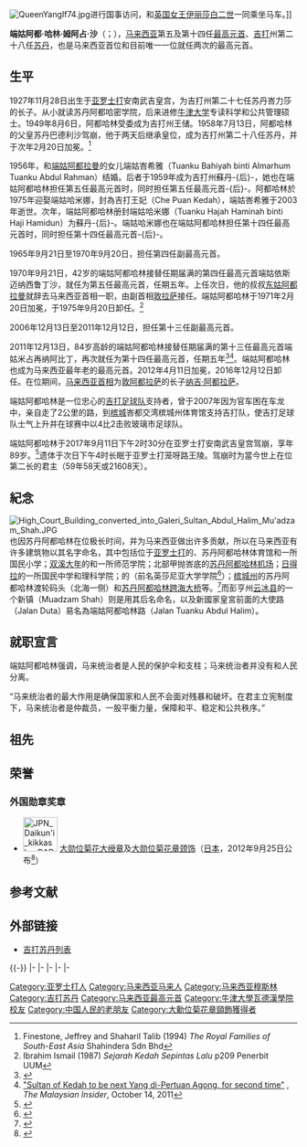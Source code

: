 {{noteTA
| G1 = Melayu
|T=zh-hans:苏丹端姑阿都哈林;zh-hant:蘇丹端姑阿都哈林;
|1=端姑阿都哈林
|2=阿都
|3=哈林
|4=端姑
}}{{马来语姓名|阿都哈林|峇力莎}}
{{Infobox Royalty
| name        = 端姑阿都哈林
| native name = Almarhum Maulana Al Sultan Almu'tasimu Billahi Muhibbuddin Tuanku Alhaj Abdul Halim Mu'adzam Shah Ibni Almarhum Sultan Badlishah
| image       =File:Abdul Halim of Kedah.jpg
| title       = 吉打苏丹暨州元首
| succession  = [[File:Flag_of_Kedah.svg|border]][[吉打|吉打]]州第二十八任[[吉打蘇丹|苏丹]]
| reign       = 1958年7月15日－2017年9月11日（{{age in years and days|1958|7|15|2017|9|11|age=no}}）
| coronation  = 1959年2月20日
| predecessor = 苏丹峇力莎
| successor   = [[苏丹沙烈胡丁|苏丹沙烈胡丁]]
| reg-type    = 摄政王
| succession1  = {{flagicon image|Flag of the Supreme Head of Malaysia.svg}} 第五任、第十四任[[马来西亚最高元首|马来西亚最高元首]]
|reign-type1  = 第一次統治
| reign1       = 1970年9月21日－1975年9月20日（{{age in years and days|1970|9|21|1975|9|20|age=no}}）
| coronation1  = 1971年2月20日
| predecessor1 = 端姑依斯迈·纳西鲁丁沙
| successor1   = 端姑雅亚·柏特拉
| regent1      = [[东姑阿都拉曼|东姑阿都拉曼]]<br>[[阿都拉萨|阿都拉萨]]
| reg-type1    = [[马来西亚首相|首相]]
|reign-type2  = 第二次統治
| reign2       = 2011年12月13日－2016年12月12日(5年)
| coronation2  = 2012年4月11日
| predecessor2 = [[端姑米占·再纳·阿比丁|端姑米占·再纳·阿比丁]]
| successor2   = [[苏丹莫哈末五世|端姑莫哈末五世]]
| regent2      = [[納吉·阿都拉薩|納吉·阿都拉薩]]
| reg-type2    = [[马来西亚首相|首相]]
| house = [[吉打苏丹王室|吉打苏丹王室]]
| house-type = 王室
| father = 苏丹峇力莎
| mother =
| spouse = 端姑峇希雅（1956－2003）<br>端姑哈米娜（1975－2017）
| birth_date = {{birth_date|1927|11|28}}
| birth_place = {{Kedah}}[[亞羅士打|亞羅士打]]安南武吉皇宫
| death_date = {{dda|2017|9|11|1927|11|28}}
| death_place = {{Kedah}}[[亞羅士打|亞羅士打]]安南武吉皇宫
| burial_date = 2017年9月12日
| burial_place = {{Kedah}}[[亞羅士打|亞羅士打]]笼呀路王陵
| religion        = [[伊斯兰教|伊斯兰教]]
}}

[[Image:QueenYangIf74.jpg|right]]进行国事访问，和[[英国君主|英国女王]][[伊丽莎白二世|伊丽莎白二世]]一同乘坐马车。]]

'''端姑阿都·哈林·姆阿占·沙'''（{{lang-ms|Almarhum Maulana Al Sultan Almu'tasimu Billahi Muhibbuddin Tuanku Alhaj Abdul Halim Mu'adzam Shah Ibni Almarhum Sultan Badlishah}}；{{bd|1927年|11月28日|2017年|9月11日|catIdx=Abdul Halim}}），[[马来西亚|马来西亚]]第五及第十四任[[马来西亚最高元首|最高元首]]、[[吉打|吉打]]州第二十八任[[吉打苏丹|苏丹]]，也是马来西亚首位和目前唯一一位就任两次的最高元首。

==生平==

1927年11月28日出生于[[亚罗士打|亚罗士打]]安南武吉皇宫，为吉打州第二十七任苏丹峇力莎的长子。从小就读苏丹阿都哈密学院，后来进修[[牛津大学|牛津大学]]专读科学和公共管理硕士。1949年8月6日，阿都哈林受委成为吉打州王储。1958年7月13日，阿都哈林的父皇苏丹巴德利沙驾崩，他于两天后继承皇位，成为吉打州第二十八任苏丹，并于次年2月20日加冕。<ref>Finestone, Jeffrey and Shaharil Talib (1994) ''The Royal Families of South-East Asia'' Shahindera Sdn Bhd</ref>

1956年，和[[端姑阿都拉曼|端姑阿都拉曼]]的女儿端姑峇希雅（Tuanku Bahiyah binti Almarhum Tuanku Abdul Rahman）结婚。后者于1959年成为吉打州蘇丹-{后}-，她也在端姑阿都哈林担任第五任最高元首时，同时担任第五任最高元首-{后}-。阿都哈林於1975年迎娶端姑哈米娜，封為吉打王妃（Che Puan Kedah），端姑峇希雅于2003年逝世。次年，端姑阿都哈林册封端姑哈米娜（Tuanku Hajah Haminah binti Haji Hamidun）为蘇丹-{后}-。端姑哈米娜也在端姑阿都哈林担任第十四任最高元首时，同时担任第十四任最高元首-{后}-。

1965年9月21日至1970年9月20日，担任第四任副最高元首。

1970年9月21日，42岁的端姑阿都哈林接替任期届满的第四任最高元首端姑依斯迈纳西鲁丁沙，就任为第五任最高元首，任期五年。上任次日，他的叔叔[[东姑阿都拉曼|东姑阿都拉曼]]就辞去马来西亚首相一职，由副首相[[敦拉萨|敦拉萨]]接任。端姑阿都哈林于1971年2月20日加冕，于1975年9月20日卸任。<ref>Ibrahim Ismail (1987) ''Sejarah Kedah Sepintas Lalu'' p209 Penerbit UUM</ref>

2006年12月13日至2011年12月12日，担任第十三任副最高元首。

2011年12月13日，84岁高龄的端姑阿都哈林接替任期届满的第十三任最高元首端姑米占再纳阿比丁，再次就任为第十四任最高元首，任期五年<ref>{{Cite web|title=創下大馬紀錄 端姑阿都哈林兩任國家元首 中國報|url=https://www.chinapress.com.my/20170911/%e5%89%b5%e4%b8%8b%e5%a4%a7%e9%a6%ac%e7%b4%80%e9%8c%84-%e7%ab%af%e5%a7%91%e9%98%bf%e9%83%bd%e5%93%88%e6%9e%97%e5%85%a9%e4%bb%bb%e5%9c%8b%e5%ae%b6%e5%85%83%e9%a6%96/|accessdate=2021-01-05|work=中國報 China Press|language=en-US|archive-date=2018-02-19|archive-url=https://web.archive.org/web/20180219214230/http://www.chinapress.com.my/20170911/%E5%89%B5%E4%B8%8B%E5%A4%A7%E9%A6%AC%E7%B4%80%E9%8C%84-%E7%AB%AF%E5%A7%91%E9%98%BF%E9%83%BD%E5%93%88%E6%9E%97%E5%85%A9%E4%BB%BB%E5%9C%8B%E5%AE%B6%E5%85%83%E9%A6%96/|dead-url=no}}</ref><ref>[http://www.themalaysianinsider.com/malaysia/article/sultan-of-kedah-to-be-next-yang-di-pertuan-agong/ "Sultan of Kedah to be next Yang di-Pertuan Agong, for second time"]  {{webarchive|url=https://www.webcitation.org/62REQcnTy?url=http://www.themalaysianinsider.com/malaysia/article/sultan-of-kedah-to-be-next-yang-di-pertuan-agong/ |date=2011-10-14 }}, ''The Malaysian Insider'', October 14, 2011</ref>。端姑阿都哈林也成为马来西亚最年老的最高元首。2012年4月11日加冕，2016年12月12日卸任。在位期间，[[马来西亚首相|马来西亚首相]]为[[敦阿都拉萨|敦阿都拉萨]]的长子[[纳吉·阿都拉萨|纳吉·阿都拉萨]]。

端姑阿都哈林是一位忠心的[[吉打足球协会|吉打足球队]]支持者，曾于2007年因为官车困在车龙中，亲自走了2公里的路，到[[槟城|槟城]]峇都交湾槟城州体育馆支持吉打队，使吉打足球队士气上升并在球赛中以4比2击败玻璃市足球队。

端姑阿都哈林于2017年9月11日下午2时30分在亚罗士打安南武吉皇宫驾崩，享年89岁。<ref>{{cite news|title=两度出任国家元首·吉打苏丹今午驾崩|url=http://www.sinchew.com.my/node/1681047|accessdate=2017-09-11|agency=星洲日報|archive-date=2017-09-11|archive-url=https://web.archive.org/web/20170911163339/http://www.sinchew.com.my/node/1681047|dead-url=no}}</ref>遗体于次日下午4时长眠于亚罗士打笼呀路王陵。驾崩时为當今世上在位第二长的君主（59年58天或21608天）。

==紀念==
[[File:High_Court_Building_converted_into_Galeri_Sultan_Abdul_Halim_Mu'adzam_Shah.JPG|thumb]]
也因苏丹阿都哈林在位极长时间，并为马来西亚做出许多贡献，所以在马来西亚有许多建筑物以其名字命名，其中包括位于[[亚罗士打|亚罗士打]]的{{JKR|1}}{{tsl|ms|Lebuhraya Sultan Abdul Halim|苏丹阿都哈林高速公路}}、苏丹阿都哈林体育馆和一所国民小学；[[双溪大年|双溪大年]]的{{tsl|ms|Hospital Sultan Abdul Halim|苏丹阿都哈林医院}}和一所师范学院；北部甲抛峇底的[[苏丹阿都哈林机场|苏丹阿都哈林机场]]；[[日得拉|日得拉]]的一所国民中学和理科学院；{{tsl|ms|Kuala Ketil|瓜拉吉底}}的{{tsl|ms|Universiti Islam Antarabangsa Sultan Abdul Halim Mu'adzam Shah|苏丹阿都哈林姆阿占沙国际伊斯兰大学}}（前名英莎尼亚大学学院<ref>{{cite news|url=http://www.sinchew.com.my/node/1726761|title=吉打KUIN升格为大学．改名“苏丹阿都哈林国际伊大”|date=2018-02-09|publisher=[[星洲网|星洲网]]|accessdate=2018-02-09|archive-date=2018-02-10|archive-url=https://web.archive.org/web/20180210002256/http://www.sinchew.com.my/node/1726761|dead-url=no}}</ref>）；[[槟城州|槟城州]]的苏丹阿都哈林渡轮码头（北海一侧）和[[槟城第二大桥|苏丹阿都哈林跨海大桥]]等。<ref>{{cite news|url=http://www.sinchew.com.my/node/1681219|title=包括槟二桥机场渡轮码头．多座建筑物以苏丹命名|date=2017-09-12|publisher=[[星洲网|星洲网]]|accessdate=2018-02-09|archive-date=2019-06-08|archive-url=https://web.archive.org/web/20190608063756/http://www.sinchew.com.my/node/1681219|dead-url=no}}</ref>而彭亨州[[云冰县|云冰县]]的一个新镇{{tsl|ms|Muadzam Shah|姆阿占沙}}（Muadzam Shah）则是用其后名命名，以及新國家皇宮前面的大使路（Jalan Duta）易名為端姑阿都哈林路（Jalan Tuanku Abdul Halim）。

==就职宣言==
端姑阿都哈林强调，马来统治者是人民的保护伞和支柱；马来统治者并没有和人民分离。

“马来统治者的最大作用是确保国家和人民不会面对残暴和破坏。在君主立宪制度下，马来统治者是仲裁员，一股平衡力量，保障和平、稳定和公共秩序。”

==祖先==
{{ahnentafel top}}
{{ahnentafel-compact5|align=center
|style = font-size: 85%; 
|boxstyle_1=background-color: #fcc;
|boxstyle_2=background-color: #fb9;
|boxstyle_3=background-color: #ffc;
|boxstyle_4=background-color: #bfc;
|boxstyle_5=background-color: #9fe;
|1='''吉打苏丹阿都哈林'''<ref>{{cite web|url=http://www.royalark.net/Malaysia/kedah11.htm|title=kedah11|website=www.royalark.net|access-date=2013-08-29|archive-date=2021-05-06|archive-url=https://web.archive.org/web/20210506060500/http://www.royalark.net/Malaysia/kedah11.htm|dead-url=no}}</ref>
|2='''父：'''吉打苏丹{{le|苏丹巴德利沙|Badlishah of Kedah|巴德利沙}}
|3='''母：'''{{SetTitle|Tunku Sofia binti Tunku Mahmud|[[东姑索菲亚·玛目|东姑索菲亚]]|dotted=no}}
|4='''祖父：'''吉打苏丹{{le|苏丹阿都哈密哈林|Abdul Hamid Halim of Kedah|阿都哈密哈林}}
|5='''祖母：'''{{SetTitle|Nai Sofiah binti Abdullah|奈·索菲亚|dotted=no}}
|6='''外祖父：'''{{SetTitle|Tunku Mahmud ibni Ahmad Tajuddin|[[东姑玛目·阿末达祖丁|东姑玛目]]|dotted=no}}
|7='''外祖母：'''{{SetTitle|Zainab binti Awang Ahmad|再娜|dotted=no}}
|8='''曾祖父：'''吉打苏丹{{le|苏丹阿末达祖丁三世|Sultan Ahmad Tajuddin Mukarram Shah|阿末达祖丁三世}}
|9='''曾祖母：'''{{SetTitle|Wan Hajar binti Wan Ismail|[[旺哈芝雅·旺依斯迈|旺哈芝雅]]|dotted=no}}
|10='''外曾祖父：'''（暹罗官员）
|11=
|12='''外曾祖父：'''吉打苏丹阿末达祖丁沙三世（同上）
|13='''外曾祖母：'''{{SetTitle|Tengku Cik Fatima binti Ali|东姑仄法蒂玛|dotted=no}}
|14='''外曾祖父：'''{{SetTitle|Awang Ahmad|阿旺阿末|dotted=no}}
|15=
|16='''高祖父：'''吉打苏丹{{le|苏丹再纳拉锡一世|Sultan Zainal Rashid Al-Mu'adzam Shah I|再纳拉锡一世}}
|17='''高祖母：'''{{SetTitle|Wan Maheran binti Wan Muhammad Sadiq|[[旺玛希然·旺莫哈末沙迪|旺玛希然]]|dotted=no}}
|18='''外高祖父：'''{{SetTitle|Wan Ismail bin Dato’ Sri Paduka Raja Laksamana|[[旺依斯迈|旺依斯迈]]|dotted=no}}
|19='''外高祖母：''' {{SetTitle|Wan Jingga binti Wan Muhammad Sadiq|[[旺静伽·旺莫哈末沙迪|旺静伽]]|dotted=no}}
|20=
|21=
|22=
|23=
|24='''外高祖父：'''吉打苏丹再纳拉锡一世（同上）
|25='''外高祖母：'''旺玛希然（同上）
|26='''外高祖父：'''[[柔佛苏丹|柔佛苏丹]]{{le|苏丹阿里·依斯干达|Sultan Ali of Johor|阿里}}
|27='''外高祖母：'''{{SetTitle|Cik Serimbuk binti Daeng Muhammad Amin|仄森波·达因慕敏|dotted=no}}
|28=
|29=
|30=
|31=
}}
{{ahnentafel bottom}}

==荣誉==
===外国勋章奖章===
* [[File:JPN_Daikun'i_kikkasho_BAR.svg|60px]] [[大勋位菊花大绶章|大勋位菊花大绶章]]及[[大勋位菊花章颈饰|大勋位菊花章颈饰]]（[[日本|日本]]，2012年9月25日公布<ref>{{ja}}{{cite web|title=外国人叙勲受章者名簿 平成24年|url=https://www.mofa.go.jp/mofaj/gaiko/protocol/jokun_h24.html|accessdate=2022-05-30 |date=2012 |publisher=[[日本外務省|外务省]]|archive-date=2022-01-18 |archive-url=https://web.archive.org/web/20220118205616/https://www.mofa.go.jp/mofaj/gaiko/protocol/jokun_h24.html |dead-url=no}}</ref>）

== 参考文献 ==
{{Reflist}}

== 外部链接 ==
* [https://web.archive.org/web/20161011205623/http://www.mykedah2.com/raja_kita/eng/040000.htm 吉打苏丹列表]

{{-}}
{{start box}}
{{s-reg}}
{{s-bef|before=苏丹巴德利沙<br>(Badlishah)}}
{{s-ttl|title=[[马来西亚统治者列表#吉打|吉打苏丹]]|years=1958年7月15日－2017年9月11日}}
{{s-aft|after=[[蘇丹沙烈胡丁|蘇丹沙烈胡丁]]|heir-type=继承人}}
|-
{{s-bef|before=苏丹依斯迈·纳西鲁丁沙<br>(Ismail Nasiruddin)}}
{{s-ttl|title=[[马来西亚最高元首#副最高元首|马来西亚副最高元首]]||years=1965年9月21日－1970年9月20日}}
{{s-aft|after=苏丹雅耶·贝特拉<br>(Yahya Petra)}}
|-
{{s-bef|before=端姑依斯迈·纳西鲁丁沙<br>(Ismail Nasiruddin)}}
{{s-ttl|title=[[马来西亚最高元首|马来西亚最高元首]]||years=1970年9月21日－1975年9月20日}}
{{s-aft|after=端姑雅耶·贝特拉<br>(Yahya Petra)}}
|-
{{s-bef|before=[[端姑米占·再纳·阿比丁|苏丹米占·再纳·阿比丁]]<br>(Mizan Zainal Abidin)}}
{{s-ttl|title=[[马来西亚最高元首#副最高元首|马来西亚副最高元首]]|years=2006年12月13日－2011年12月12日}}
{{s-aft|after= [[苏丹莫哈末五世|苏丹莫哈末五世]]<br>(Muhammad V)}}
|-
{{s-bef|before=[[端姑米占·再纳·阿比丁|端姑米占·再纳·阿比丁]]<br>(Mizan Zainal Abidin)}}
{{s-ttl|title=[[马来西亚最高元首|马来西亚最高元首]]|years=2011年12月13日－2016年12月12日}}
{{s-aft|after= [[苏丹莫哈末五世|端姑莫哈末五世]]<br>(Muhammad V)}}
|-
{{end box}}
{{马来西亚最高元首}}
{{DEFAULTSORT:Abdul Halim Mu'adzam Shah}}
[[Category:亚罗士打人|Category:亚罗士打人]]
[[Category:马来西亚马来人|Category:马来西亚马来人]]
[[Category:马来西亚穆斯林|Category:马来西亚穆斯林]]
[[Category:吉打苏丹|Category:吉打苏丹]]
[[Category:马来西亚最高元首|Category:马来西亚最高元首]]
[[Category:牛津大學瓦德漢學院校友|Category:牛津大學瓦德漢學院校友]]
[[Category:中国人民的老朋友|Category:中国人民的老朋友]]
[[Category:大勳位菊花章頸飾獲得者|Category:大勳位菊花章頸飾獲得者]]